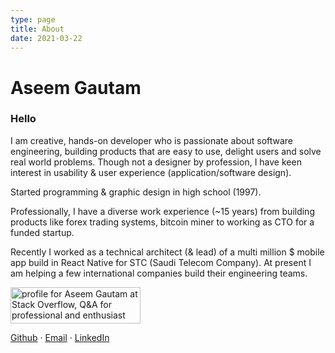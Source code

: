```yaml
---
type: page
title: About
date: 2021-03-22
---
```



<Head>
  <title>Hello</title>
</Head>

# Aseem Gautam

### Hello

I am creative, hands-on developer who is passionate about software engineering, building products that are easy to use, delight users and solve real world problems.
Though not a designer by profession, I have keen interest in usability & user experience (application/software design). 

Started programming & graphic design in high school (1997).  

Professionally, I have a diverse work experience (~15 years) from building products like forex trading systems, bitcoin miner to working as CTO for a funded startup. 

Recently I worked as a technical architect (& lead) of a multi million $ mobile app build in React Native for STC (Saudi Telecom Company). At present I am helping a few
international companies build their engineering teams.

<div style={{display: "flex"}}>
	<a href="https://stackoverflow.com/users/213469/aseem-gautam">
		<img src="https://stackoverflow.com/users/flair/213469.png?theme=dark" width="208" height="58" alt="profile for Aseem Gautam at Stack Overflow, Q&amp;A for professional and enthusiast programmers" title="profile for Aseem Gautam at Stack Overflow, Q&amp;A for professional and enthusiast programmers" />
	</a>
</div>

<a href="https://github.com/aseemgautam">Github</a> · <a href="mailto: aseem@aseemgautam.com">Email</a> · <a href="https://www.linkedin.com/in/aseemgautam/">LinkedIn</a>

